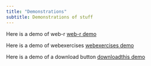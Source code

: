 ```yaml
---
title: "Demonstrations"
subtitle: Demonstrations of stuff
---
```


Here is a demo of web-r
[web-r demo](webr.qmd)

Here is a demo of webexercises
[webexercises demo](webexercises.qmd)

Here is a demo of a download button
[downloadthis demo](downloadthis.qmd)


